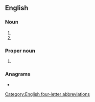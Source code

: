 ==English==

===Noun===
{{en-noun|-}}

#{{initialism of|en|{{w|Self-Aid Buddy Care}}}}
#{{initialism of|en|w:Stand and Be Counted|}}

===Proper noun===
{{en-proper noun|-}}
#{{lb|en|South Africa}} {{initialism of|en|w:South African Broadcasting Company|}}

===Anagrams===
* {{anagrams|en|a=abcs|ABCS|ABCs|B. A. Sc.|B.A.Sc.|BACS|BACs|BASc|CABs|CASB|CBSA|Cabs|SCBA|bacs|cabs|scab}}

[[Category:English four-letter abbreviations]]